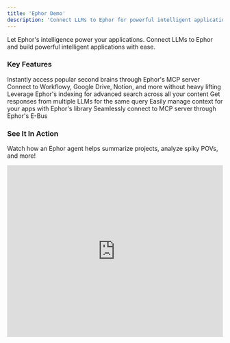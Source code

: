 ```yaml
---
title: 'Ephor Demo'
description: 'Connect LLMs to Ephor for powerful intelligent applications'
---
```


Let Ephor's intelligence power your applications. Connect LLMs to Ephor and build powerful intelligent applications with ease. 

### Key Features

<CardGroup cols={2}>
  <Card title="Second Brain Integration" icon="brain">
    Instantly access popular second brains through Ephor's MCP server
  </Card>
  <Card title="Multi-Source Connectivity" icon="plug">
    Connect to Workflowy, Google Drive, Notion, and more without heavy lifting
  </Card>
  <Card title="Powerful Search" icon="magnifying-glass">
    Leverage Ephor's indexing for advanced search across all your content
  </Card>
  <Card title="LLM Multiplexer" icon="network-wired">
    Get responses from multiple LLMs for the same query
  </Card>
  <Card title="Context Management" icon="layer-group">
    Easily manage context for your apps with Ephor's library
  </Card>
  <Card title="E-Bus Integration" icon="bus">
    Seamlessly connect to MCP server through Ephor's E-Bus
  </Card>
</CardGroup>

### See It In Action

Watch how an Ephor agent helps summarize projects, analyze spiky POVs, and more!

<Frame>
  <iframe
    width="100%"
    height="400"
    src="https://www.youtube.com/embed/uQV1ZbpJ6uE"
    title="Ephor Demo"
    frameBorder="0"
    allow="accelerometer; autoplay; clipboard-write; encrypted-media; gyroscope; picture-in-picture"
    allowFullScreen
  />
</Frame>

